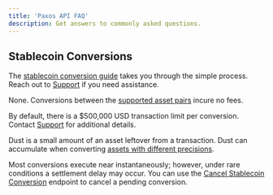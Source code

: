 ```yaml
---
title: 'Paxos API FAQ'
description: Get answers to commonly asked questions.
---
```


[conversion-assets]: developer/convert.mdx#assets
[cancel]: /api-reference/stablecoin-conversion/cancel-stablecoin-conversion
[Support]: https://support.paxos.com
[stablecoin conversion guide]: developer/convert.mdx

## Stablecoin Conversions

<AccordionGroup>

<Accordion title="How can I get started with conversions?" id="get-started">

The [stablecoin conversion guide] takes you through the simple process. Reach out to [Support] if you need assistance.

</Accordion>

<Accordion title="What are the conversion fees?" id="fees">

None. Conversions between the [supported asset pairs][conversion-assets] incure no fees.

</Accordion>

<Accordion title="Are there any conversion limits?" id="limits">

By default, there is a $500,000 USD transaction limit per conversion.
Contact [Support](https://support.paxos.com) for additional details.

</Accordion>

<Accordion title="What is dust?" id="dust">

Dust is a small amount of an asset leftover from a transaction.
Dust can accumulate when converting [assets with different precisions][conversion-assets].

</Accordion>

<Accordion title="Can I cancel a conversion?" id="cancel">

Most conversions execute near instantaneously; however, under rare conditions a settlement delay may occur.
You can use the [Cancel Stablecoin Conversion][cancel] endpoint to cancel a pending conversion.

</Accordion>

</AccordionGroup>
